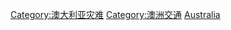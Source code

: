 [[Category:澳大利亚灾难|Category:澳大利亚灾难]]
[[Category:澳洲交通|Category:澳洲交通]]
[[Category:大洋洲各国交通事故|Australia]]